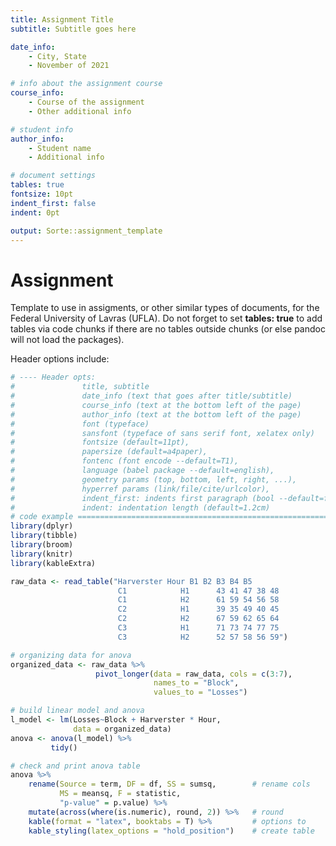```yaml
---
title: Assignment Title
subtitle: Subtitle goes here

date_info:
    - City, State
    - November of 2021

# info about the assignment course
course_info:
    - Course of the assignment
    - Other additional info

# student info
author_info:
    - Student name
    - Additional info

# document settings
tables: true
fontsize: 10pt
indent_first: false
indent: 0pt

output: Sorte::assignment_template
---
```


# Assignment

Template to use in assigments, or other similar types of documents, for the
Federal University of Lavras (UFLA). Do not forget to set **tables: true** to add
tables via code chunks if there are no tables outside chunks (or else pandoc will
not load the packages).

Header options include:

\footnotesize
```r
# ---- Header opts:
#               title, subtitle
#               date_info (text that goes after title/subtitle)
#               course_info (text at the bottom left of the page)
#               author_info (text at the bottom left of the page)
#               font (typeface)
#               sansfont (typeface of sans serif font, xelatex only)
#               fontsize (default=11pt),
#               papersize (default=a4paper),
#               fontenc (font encode --default=T1),
#               language (babel package --default=english),
#               geometry params (top, bottom, left, right, ...),
#               hyperref params (link/file/cite/urlcolor),
#               indent_first: indents first paragraph (bool --default=false)
#               indent: indentation length (default=1.2cm)
# code example ==============================================================
library(dplyr)
library(tibble)
library(broom)
library(knitr)
library(kableExtra)

raw_data <- read_table("Harverster Hour B1 B2 B3 B4 B5
                        C1            H1      43 41 47 38 48
                        C1            H2      61 59 54 56 58
                        C2            H1      39 35 49 40 45
                        C2            H2      67 59 62 65 64
                        C3            H1      71 73 74 77 75
                        C3            H2      52 57 58 56 59")

# organizing data for anova
organized_data <- raw_data %>%
                   pivot_longer(data = raw_data, cols = c(3:7),
                                names_to = "Block",
                                values_to = "Losses")

# build linear model and anova
l_model <- lm(Losses~Block + Harverster * Hour,
              data = organized_data)
anova <- anova(l_model) %>%
         tidy()

# check and print anova table
anova %>%
    rename(Source = term, DF = df, SS = sumsq,        # rename cols
           MS = meansq, F = statistic,
           "p-value" = p.value) %>%
    mutate(across(where(is.numeric), round, 2)) %>%   # round
    kable(format = "latex", booktabs = T) %>%         # options to
    kable_styling(latex_options = "hold_position")    # create table
```
